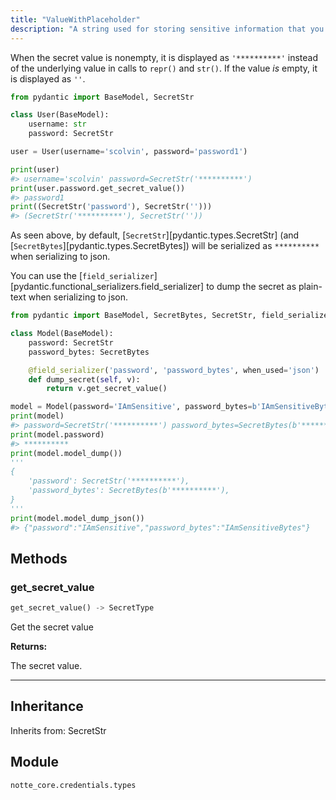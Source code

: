 ```yaml
---
title: "ValueWithPlaceholder"
description: "A string used for storing sensitive information that you do not want to be visible in logging or tracebacks"
---
```




When the secret value is nonempty, it is displayed as `'**********'` instead of the underlying value in
calls to `repr()` and `str()`. If the value _is_ empty, it is displayed as `''`.

```python
from pydantic import BaseModel, SecretStr

class User(BaseModel):
    username: str
    password: SecretStr

user = User(username='scolvin', password='password1')

print(user)
#> username='scolvin' password=SecretStr('**********')
print(user.password.get_secret_value())
#> password1
print((SecretStr('password'), SecretStr('')))
#> (SecretStr('**********'), SecretStr(''))
```

As seen above, by default, [`SecretStr`][pydantic.types.SecretStr] (and [`SecretBytes`][pydantic.types.SecretBytes])
will be serialized as `**********` when serializing to json.

You can use the [`field_serializer`][pydantic.functional_serializers.field_serializer] to dump the
secret as plain-text when serializing to json.

```python
from pydantic import BaseModel, SecretBytes, SecretStr, field_serializer

class Model(BaseModel):
    password: SecretStr
    password_bytes: SecretBytes

    @field_serializer('password', 'password_bytes', when_used='json')
    def dump_secret(self, v):
        return v.get_secret_value()

model = Model(password='IAmSensitive', password_bytes=b'IAmSensitiveBytes')
print(model)
#> password=SecretStr('**********') password_bytes=SecretBytes(b'**********')
print(model.password)
#> **********
print(model.model_dump())
'''
{
    'password': SecretStr('**********'),
    'password_bytes': SecretBytes(b'**********'),
}
'''
print(model.model_dump_json())
#> {"password":"IAmSensitive","password_bytes":"IAmSensitiveBytes"}
```

## Methods

### get_secret_value

```python
get_secret_value() -> SecretType
```

Get the secret value

**Returns:**

The secret value.

---


## Inheritance

Inherits from: SecretStr


## Module

`notte_core.credentials.types`
